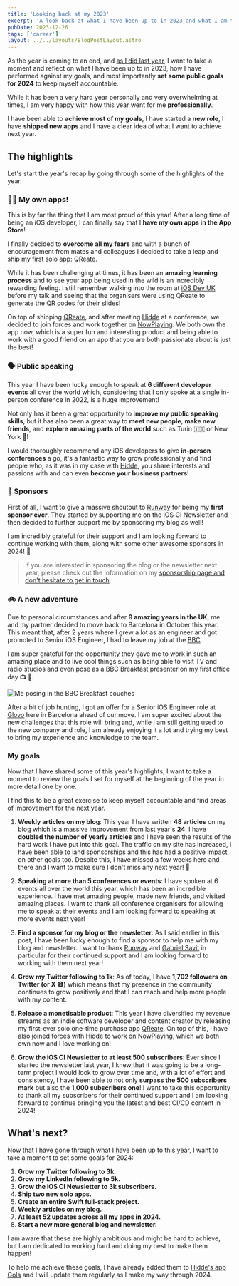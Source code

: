 ```yaml
---
title: 'Looking back at my 2023'
excerpt: 'A look back at what I have been up to in 2023 and what I am trying to achieve in 2024.'
pubDate: 2023-12-26
tags: ['career']
layout: ../../layouts/BlogPostLayout.astro
---
```


As the year is coming to an end, and [as I did last year](https://www.polpiella.dev/looking-back-at-my-2022), I want to take a moment and reflect on what I have been up to in 2023, how I have performed against my goals, and most importantly **set some public goals for 2024** to keep myself accountable.

While it has been a very hard year personally and very overwhelming at times, I am very happy with how this year went for me **professionally**.

I have been able to **achieve most of my goals**, I have started a **new role**, I have **shipped new apps** and I have a clear idea of what I want to achieve next year.

## The highlights

Let's start the year's recap by going through some of the highlights of the year.

### 🙋‍♂️ My own apps!

This is by far the thing that I am most proud of this year! After a long time of being an iOS developer, I can finally say that I **have my own apps in the App Store**!

I finally decided to **overcome all my fears** and with a bunch of encouragement from mates and colleagues I decided to take a leap and ship my first solo app: [QReate](https://www.getqreate.app/).

While it has been challenging at times, it has been an **amazing learning process** and to see your app being used in the wild is an incredibly rewarding feeling. I still remember walking into the room at [iOS Dev UK](https://www.iosdevuk.com/) before my talk and seeing that the organisers were using QReate to generate the QR codes for their slides!

On top of shipping [QReate](https://www.getqreate.app/), and after meeting [Hidde](https://twitter.com/hiddevdploeg) at a conference, we decided to join forces and work together on [NowPlaying](https://nowplaying.page/). We both own the app now, which is a super fun and interesting product and being able to work with a good friend on an app that you are both passionate about is just the best!

### 🗣️ Public speaking

This year I have been lucky enough to speak at **6 different developer events** all over the world which, considering that I only spoke at a single in-person conference in 2022, is a huge improvement!

Not only has it been a great opportunity to **improve my public speaking skills**, but it has also been a great way to **meet new people**, **make new friends**, and **explore amazing parts of the world** such as Turin 🇮🇹 or New York 🗽!

I would thoroughly recommend any iOS developers to give **in-person conferences** a go, it's a fantastic way to grow professionally and find people who, as it was in my case with [Hidde](https://twitter.com/hiddevdploeg), you share interests and passions with and can even **become your business partners**!

### 🙏 Sponsors

First of all, I want to give a massive shoutout to [Runway](https://twitter.com/RunwayTeam) for being my **first sponsor ever**. They started by supporting me on the iOS CI Newsletter and then decided to further support me by sponsoring my blog as well!

I am incredibly grateful for their support and I am looking forward to continue working with them, along with some other awesome sponsors in 2024! 👀

> If you are interested in sponsoring the blog or the newsletter next year, please check out the information on my [sponsorship page and don't hesitate to get in touch](https://www.polpiella.dev/sponsor).

### 🚲 A new adventure

Due to personal circumstances and after **9 amazing years in the UK**, me and my partner decided to move back to Barcelona in October this year. This meant that, after 2 years where I grew a lot as an engineer and got promoted to Senior iOS Engineer, I had to leave my job at the [BBC](https://www.bbc.com/).

I am super grateful for the opportunity they gave me to work in such an amazing place and to live cool things such as being able to visit TV and radio studios and even pose as a BBC Breakfast presenter on my first office day 📺 🎥.

![Me posing in the BBC Breakfast couches](/assets/posts/looking-back-at-2023/bbc.webp)

After a bit of job hunting, I got an offer for a Senior iOS Engineer role at [Glovo](https://glovoapp.com/es/en/barcelona/) here in Barcelona ahead of our move. I am super excited about the new challenges that this role will bring and, while I am still getting used to the new company and role, I am already enjoying it a lot and trying my best to bring my experience and knowledge to the team.

### My goals

Now that I have shared some of this year's highlights, I want to take a moment to review the goals I set for myself at the beginning of the year in more detail one by one.

I find this to be a great exercise to keep myself accountable and find areas of improvement for the next year.

1. **Weekly articles on my blog**: This year I have written **48 articles** on my blog which is a massive improvement from last year's **24**. I have **doubled the number of yearly articles** and I have seen the results of the hard work I have put into this goal. The traffic on my site has increased, I have been able to land sponsorships and this has had a positive impact on other goals too. Despite this, I have missed a few weeks here and there and I want to make sure I don't miss any next year! 💪

2. **Speaking at more than 5 conferences or events**: I have spoken at 6 events all over the world this year, which has been an incredible experience. I have met amazing people, made new friends, and visited amazing places. I want to thank all conference organisers for allowing me to speak at their events and I am looking forward to speaking at more events next year!

3. **Find a sponsor for my blog or the newsletter**: As I said earlier in this post, I have been lucky enough to find a sponsor to help me with my blog and newsletter. I want to thank [Runway](https://twitter.com/RunwayTeam) and [Gabriel Savit](https://twitter.com/GabrielSavit) in particular for their continued support and I am looking forward to working with them next year!

4. **Grow my Twitter following to 1k**: As of today, I have **1,702 followers on Twitter (or X 😅)** which means that my presence in the community continues to grow positively and that I can reach and help more people with my content.

5. **Release a monetisable product**: This year I have diversified my revenue streams as an indie software developer and content creator by releasing my first-ever solo one-time purchase app [QReate](https://www.getqreate.app/). On top of this, I have also joined forces with [Hidde](https://twitter.com/hiddevdploeg) to work on [NowPlaying](https://nowplaying.page/), which we both own now and I love working on!

6. **Grow the iOS CI Newsletter to at least 500 subscribers**: Ever since I started the newsletter last year, I knew that it was going to be a long-term project I would look to grow over time and, with a lot of effort and consistency, I have been able to not only **surpass the 500 subscribers mark** but also the **1,000 subscribers one**! I want to take this opportunity to thank all my subscribers for their continued support and I am looking forward to continue bringing you the latest and best CI/CD content in 2024!

## What's next?

Now that I have gone through what I have been up to this year, I want to take a moment to set some goals for 2024:

1. **Grow my Twitter following to 3k.**
2. **Grow my LinkedIn following to 5k.**
3. **Grow the iOS CI Newsletter to 3k subscribers.**
4. **Ship two new solo apps.**
5. **Create an entire Swift full-stack project.**
6. **Weekly articles on my blog.**
7. **At least 52 updates across all my apps in 2024.**
8. **Start a new more general blog and newsletter.**

I am aware that these are highly ambitious and might be hard to achieve, but I am dedicated to working hard and doing my best to make them happen!

To help me achieve these goals, I have already added them to [Hidde's app Gola](https://apps.apple.com/us/app/gola-goal-tracker/id1661833753) and I will update them regularly as I make my way through 2024.
